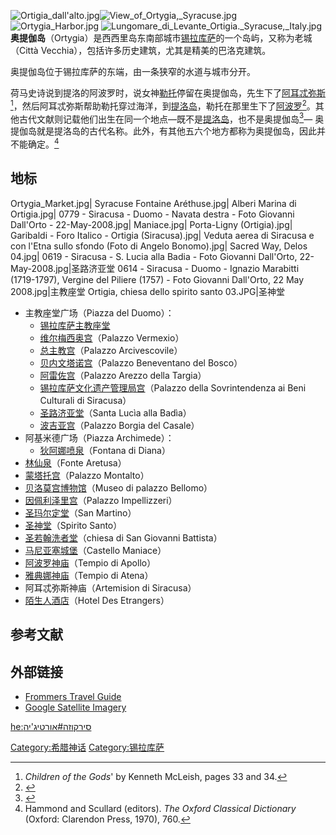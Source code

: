 {{noteTA
|1=zh-cn:锡拉库萨;zh-hk:錫拉庫薩;zh-tw:敘拉古;
}}
[[File:Ortigia_dall'alto.jpg|thumb]][[File:View_of_Ortygia,_Syracuse.jpg|thumb]]
[[File:Ortygia_Harbor.jpg|thumb]]
[[File:Lungomare_di_Levante_Ortigia._Syracuse,_Italy.jpg|thumb]]
'''奥提伽岛'''（Ortygia）是西西里岛东南部城市[[锡拉库萨|锡拉库萨]]的一个岛屿，又称为老城（Città Vecchia），包括许多历史建筑，尤其是精美的巴洛克建筑。 

奥提伽岛位于锡拉库萨的东端，由一条狭窄的水道与城市分开。

荷马史诗说到提洛的阿波罗时，说女神[[勒托|勒托]]停留在奥提伽岛，先生下了[[阿耳忒弥斯|阿耳忒弥斯]]<ref>''Children of the Gods''' by Kenneth McLeish, pages 33 and 34.</ref>，然后阿耳忒弥斯帮助勒托穿过海洋，到[[提洛岛|提洛岛]]，勒托在那里生下了[[阿波罗|阿波罗]]<ref>{{Cite web |url=http://www.perseus.tufts.edu/cgi-bin/ptext?doc=Perseus%3Atext%3A1999.01.0138%3Ahymn%3D3 |title=Homeric Hymn 3 to Delian Apollo |access-date=2010-03-25 |archive-date=2008-03-03 |archive-url=https://web.archive.org/web/20080303042315/http://www.perseus.tufts.edu/cgi-bin/ptext?doc=Perseus%3Atext%3A1999.01.0138%3Ahymn%3D3 |dead-url=no }}</ref>。其他古代文献则记载他们出生在同一个地点—既不是[[提洛岛|提洛岛]]，也不是奥提伽岛<ref>{{Cite web |url=http://theoi.com/Olympios/ArtemisMyths.html#Birth/ |title=theoi.com |access-date=2010-03-25 |archive-date=2021-02-14 |archive-url=https://web.archive.org/web/20210214141459/https://www.theoi.com/Olympios/ArtemisMyths.html#Birth/ |dead-url=no }}</ref>— 奥提伽岛就是提洛岛的古代名称。此外，有其他五六个地方都称为奥提伽岛，因此并不能确定。<ref name="Hammond">Hammond and Scullard (editors). ''The Oxford Classical Dictionary'' (Oxford: Clarendon Press, 1970), 760.</ref>

== 地标 ==
<gallery>
Ortygia_Market.jpg|
Syracuse Fontaine Aréthuse.jpg|
Alberi Marina di Ortigia.jpg|
0779 - Siracusa - Duomo - Navata destra - Foto Giovanni Dall'Orto - 22-May-2008.jpg|
Maniace.jpg|
Porta-Ligny (Ortigia).jpg|
Garibaldi - Foro Italico - Ortigia (Siracusa).jpg|
Veduta aerea di Siracusa e con l'Etna sullo sfondo (Foto di Angelo Bonomo).jpg|
Sacred Way, Delos 04.jpg|
0619 - Siracusa - S. Lucia alla Badia - Foto Giovanni Dall'Orto, 22-May-2008.jpg|圣路济亚堂
0614 - Siracusa - Duomo - Ignazio Marabitti (1719-1797), Vergine del Piliere (1757) - Foto Giovanni Dall'Orto, 22 May 2008.jpg|主教座堂
Ortigia, chiesa dello spirito santo 03.JPG|圣神堂
</gallery>
* 主教座堂广场（Piazza del Duomo）：
**[[锡拉库萨主教座堂|锡拉库萨主教座堂]]
**[[维尔梅西奥宫|维尔梅西奥宫]]（Palazzo Vermexio）
**[[总主教宫_(锡拉库萨)|总主教宫]]（Palazzo Arcivescovile）
**[[贝内文塔诺宫|贝内文塔诺宫]]（Palazzo Beneventano del Bosco）
**[[阿雷佐宫|阿雷佐宫]]（Palazzo Arezzo della Targia）
**[[锡拉库萨文化遗产管理局宫|锡拉库萨文化遗产管理局宫]]（Palazzo della Sovrintendenza ai Beni Culturali di Siracusa）
**[[圣路济亚堂_(锡拉库萨)|圣路济亚堂]]（Santa Lucìa alla Badìa）
**[[波吉亚宫|波吉亚宫]]（Palazzo Borgia del Casale）
* 阿基米德广场（Piazza Archimede）：
**[[狄阿娜喷泉|狄阿娜喷泉]]（Fontana di Diana）
* [[林仙泉|林仙泉]]（Fonte Aretusa）
* [[蒙塔托宫|蒙塔托宫]]（Palazzo Montalto）
* [[贝洛莫宫博物馆|贝洛莫宫博物馆]]（Museo di palazzo Bellomo）
* [[因佩利泽里宫|因佩利泽里宫]]（Palazzo Impellizzeri）
* [[圣玛尔定堂_(锡拉库萨)|圣玛尔定堂]]（San Martino）
* [[圣神堂_(锡拉库萨)|圣神堂]]（Spirito Santo）
* [[圣若翰洗者堂_(锡拉库萨)|圣若翰洗者堂]]（chiesa di San Giovanni Battista）
* [[马尼亚塞城堡|马尼亚塞城堡]]（Castello Maniace）
* [[阿波罗神庙_(锡拉库萨)|阿波罗神庙]]（Tempio di Apollo）
* [[雅典娜神庙_(锡拉库萨)|雅典娜神庙]]（Tempio di Atena）
* 阿耳忒弥斯神庙（Artemision di Siracusa）
* [[陌生人酒店|陌生人酒店]]（Hotel Des Etrangers）

== 参考文献 ==
{{Reflist}}

== 外部链接 ==
* [http://www.frommers.com/destinations/syracuseandortygiaisland/0772023954.html/ Frommers Travel Guide] {{Wayback|url=http://www.frommers.com/destinations/syracuseandortygiaisland/0772023954.html/ |date=20100124164316 }}
* [http://maps.google.com/maps?hl=en&q=Siracusa&ie=UTF8&t=k&om=1&ll=37.060023,15.293956&spn=0.012312,0.026951/ Google Satellite Imagery]

{{coord|37|03|34|N|15|17|35|E|source:eswiki_region:IT|display=title}}

[[Category:希腊神话|Category:希腊神话]]
[[Category:锡拉库萨|Category:锡拉库萨]]

[[he:סירקוזה#אורטיג'יה|he:סירקוזה#אורטיג'יה]]